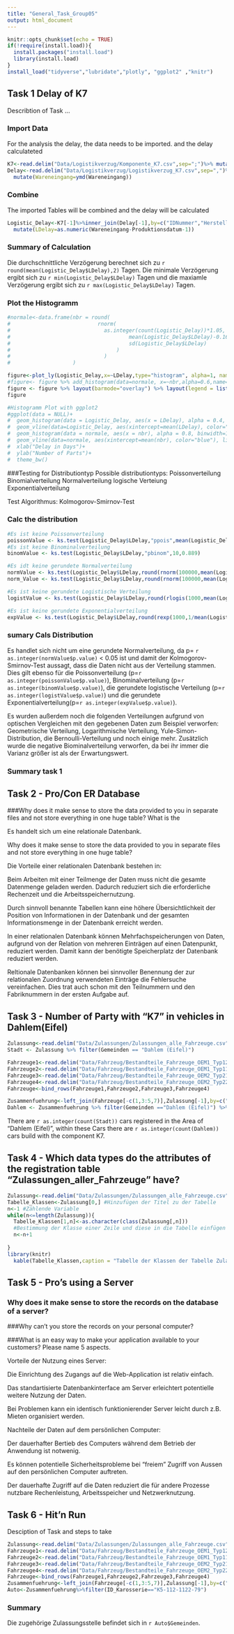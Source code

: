 ---
title: "General_Task_Group05"
output: html_document
---

```{r setup, include=FALSE}
knitr::opts_chunk$set(echo = TRUE)
if(!require(install.load)){
  install.packages("install.load")
  library(install.load)
}
install_load("tidyverse","lubridate","plotly", "ggplot2" ,"knitr")
```

## Task 1 Delay of K7
Describtion of Task ...


### Import Data
For the analysis the delay, the data needs to be imported. and the delay calculateted

```{r}
K7<-read.delim("Data/Logistikverzug/Komponente_K7.csv",sep=";")%>% mutate(Produktionsdatum=ymd(Produktionsdatum))
Delay<-read.delim("Data/Logistikverzug/Logistikverzug_K7.csv",sep=",")%>%
  mutate(Wareneingang=ymd(Wareneingang))

```
### Combine 
The imported Tables will be combined and the delay will be calculated

```{r}
Logistic_Delay<-K7[-1]%>%inner_join(Delay[-1],by=c("IDNummer","Herstellernummer","Werksnummer"),suffix=c("_K","_D")) %>%
  mutate(LDelay=as.numeric(Wareneingang-Produktionsdatum-1))
```

### Summary of Calculation
Die durchschnittliche Verzögerung berechnet sich zu `r round(mean(Logistic_Delay$LDelay),2)` Tagen.
Die minimale Verzögerung ergibt sich zu `r min(Logistic_Delay$LDelay)` Tagen und die maxiamle Verzögerung ergibt sich zu `r max(Logistic_Delay$LDelay)` Tagen.

### Plot the Histogramm
```{r}


#normale<-data.frame(nbr = round( 
#                            rnorm(
#                              as.integer(count(Logistic_Delay))*1.05,    #calc count the times of delay, multi with 1.05
#                                      mean(Logistic_Delay$LDelay)-0.16,  #calc mean of delay, minus ....
#                                      sd(Logistic_Delay$LDelay)          #calc standard diviation of delay
#                                  )
#                              )
#                    )

figure<-plot_ly(Logistic_Delay,x=~LDelay,type="histogram", alpha=1, name="Reale Werte")
#figure<- figure %>% add_histogram(data=normale, x=~nbr,alpha=0.6,name="Gerundete Normalverteilung") #not nessary
figure <- figure %>% layout(barmode="overlay") %>% layout(legend = list(x = 0.5, y = 0.9))
figure

#Histogramm Plot with ggplot2
#ggplot(data = NULL)+
#  geom_histogram(data = Logistic_Delay, aes(x = LDelay), alpha = 0.4, binwidth=1, color="red", fill="red")+
#  geom_vline(data=Logistic_Delay, aes(xintercept=mean(LDelay), color="red"), linetype="dashed")+
#  geom_histogram(data = normale, aes(x = nbr), alpha = 0.8, binwidth=1,color="lightblue", fill="lightblue")+
#  geom_vline(data=normale, aes(xintercept=mean(nbr), color="blue"), linetype="dashed")+
#  xlab("Delay in Days")+
#  ylab("Number of Parts")+
#  theme_bw()


```
###Testing for Distributiontyp
Possible distributiontyps:
Poissonverteilung
Binomialverteilung
Normalverteilung
logische Verteiung
Exponentialverteilung

Test Algorithmus: Kolmogorov-Smirnov-Test

### Calc the distribution
```{r, warning=FALSE}
#Es ist keine Poissonverteilung
poissonValue <- ks.test(Logistic_Delay$LDelay,"ppois",mean(Logistic_Delay$LDelay))
#Es ist keine Binominalverteilung
binomValue <- ks.test(Logistic_Delay$LDelay,"pbinom",10,0.889)

#Es idt keine gerundete Normalverteilung
normValue <- ks.test(Logistic_Delay$LDelay,round(rnorm(100000,mean(Logistic_Delay$LDelay),sd(Logistic_Delay$LDelay))))
norm_Value <- ks.test(Logistic_Delay$LDelay,round(rnorm(100000,mean(Logistic_Delay$LDelay)-0.15,sd(Logistic_Delay$LDelay))))

#Es ist keine gerundete Logistische Verteilung
logistValue <- ks.test(Logistic_Delay$LDelay,round(rlogis(1000,mean(Logistic_Delay$LDelay),sd(Logistic_Delay$LDelay)^2*pi^2/3)))

#Es ist keine gerundete Exponentialverteilung
expValue <- ks.test(Logistic_Delay$LDelay,round(rexp(1000,1/mean(Logistic_Delay$LDelay))))

```

### sumary Cals Distribution
Es handlet sich nicht um eine gerundete Normalverteilung, da p= `r as.integer(normValue$p.value) ` < 0.05 ist und damit der Kolmogorov-Smirnov-Test aussagt, dass die Daten nicht aus der Verteilung stammen. Dies gilt ebenso für die Poissonverteilung (p=`r as.integer(poissonValue$p.value) `), Binominalverteilung (p=`r as.integer(binomValue$p.value) `), die gerundete logistische Verteilung (p=`r as.integer(logistValue$p.value) `) und die gerundete Exponentialverteilung(p=`r as.integer(expValue$p.value) `).

Es wurden außerdem noch die folgenden Verteilungen aufgrund von optischen Vergleichen mit den gegebenen Daten zum Beispiel verworfen: Geometrische Verteilung, Logarithmische Verteilung, Yule-Simon-Distribution, die Bernoulli-Verteilung und noch einige mehr.
Zusätzlich wurde die negative Biominalverteilung verworfen, da bei ihr immer die Varianz größer ist als der Erwartungswert.

### Summary task 1


## Task 2 - Pro/Con ER Database
###Why does it make sense to store the data provided to you in separate files and not store everything in one huge table? What is the 

Es handelt sich um eine relationale Datenbank.

Why does it make sense to store the data provided to you in separate files and not store everything in one huge table? 

Die Vorteile einer relationalen Datenbank bestehen in:

Beim Arbeiten mit einer Teilmenge der Daten muss nicht die gesamte Datenmenge geladen werden. Dadurch reduziert sich die erforderliche Rechenzeit und die Arbeitsspeichernutzung.

Durch sinnvoll benannte Tabellen kann eine höhere Übersichtlichkeit der Position von Informationen in der Datenbank und der gesamten Informationsmenge in der Datenbank erreicht werden.

In einer relationalen Datenbank können Mehrfachspeicherungen von Daten, aufgrund von der Relation von mehreren Einträgen auf einen Datenpunkt, reduziert werden. Damit kann der benötigte Speicherplatz der Datenbank reduziert werden.

Reltionale Datenbanken können bei sinnvoller Benennung der zur relationalen Zuordnung verwendeten Einträge die Fehlersuche vereinfachen. Dies trat auch schon mit den Teilnummern und den Fabriknummern in der ersten Aufgabe auf.



## Task 3 - Number of Party with "K7" in vehicles in Dahlem(Eifel)

```{r}
Zulassung<-read.delim("Data/Zulassungen/Zulassungen_alle_Fahrzeuge.csv",sep=";")
Stadt <- Zulassung %>% filter(Gemeinden == "Dahlem (Eifel)")

Fahrzeuge1<-read.delim("Data/Fahrzeug/Bestandteile_Fahrzeuge_OEM1_Typ12.csv",sep=";")
Fahrzeuge2<-read.delim("Data/Fahrzeug/Bestandteile_Fahrzeuge_OEM1_Typ11.csv",sep=";")
Fahrzeuge3<-read.delim("Data/Fahrzeug/Bestandteile_Fahrzeuge_OEM2_Typ21.csv",sep=";")
Fahrzeuge4<-read.delim("Data/Fahrzeug/Bestandteile_Fahrzeuge_OEM2_Typ22.csv",sep=";")
Fahrzeuge<-bind_rows(Fahrzeuge1,Fahrzeuge2,Fahrzeuge3,Fahrzeuge4)

Zusammenfuehrung<-left_join(Fahrzeuge[-c(1,3:5,7)],Zulassung[-1],by=c("ID_Fahrzeug"="IDNummer"))
Dahlem <- Zusammenfuehrung %>% filter(Gemeinden =="Dahlem (Eifel)") %>% filter(substr(ID_Karosserie,1,1)=="7")

```
There are `r as.integer(count(Stadt))` cars registered in the Area of "Dahlem (Eifel)", within these Cars there are `r as.integer(count(Dahlem))` cars build with the component K7.


## Task 4 - Which data types do the attributes of the registration table “Zulassungen_aller_Fahrzeuge” have?

```{r}
Zulassung<-read.delim("Data/Zulassungen/Zulassungen_alle_Fahrzeuge.csv",sep=";")
Tabelle_Klassen<-Zulassung[0,] #Hinzufügen der Titel zu der Tabelle
n<-1 #Zählende Variable
while(n<=length(Zulassung)){
  Tabelle_Klassen[1,n]<-as.character(class(Zulassung[,n])) 
  #Bestimmung der Klasse einer Zeile und diese in die Tabelle einfügen
  n<-n+1
  
}
library(knitr)
  kable(Tabelle_Klassen,caption = "Tabelle der Klassen der Tabelle Zulassung")
```

## Task 5 - Pro's using a Server
### Why does it make sense to store the records on the database of a server? 

###Why can’t you store the records on your personal computer? 

###What is an easy way to make your application available to your customers? Please name 5 aspects.



Vorteile der Nutzung eines Server:

Die Einrichtung des Zugangs auf die Web-Application ist relativ einfach.

Das standartisierte Datenbankinterface am Server erleichtert potentielle weitere Nutzung der Daten.

Bei Problemen kann ein identisch funktionierender Server leicht durch z.B. Mieten organisiert werden.


Nachteile der Daten auf dem persönlichen Computer:

Der dauerhafter Bertieb des Computers während dem Betrieb der Anwendung ist notwenig.

Es können potentielle Sicherheitsprobleme bei "freiem" Zugriff von Aussen auf den persönlichen Computer auftreten.

Der dauerhafte Zugriff auf die Daten reduziert die für andere Prozesse nutzbare Rechenleistung, Arbeitsspeicher und Netzwerknutzung.


## Task 6 - Hit'n Run 
Desciption of Task and steps to take

```{r}
Zulassung<-read.delim("Data/Zulassungen/Zulassungen_alle_Fahrzeuge.csv",sep=";")
Fahrzeuge1<-read.delim("Data/Fahrzeug/Bestandteile_Fahrzeuge_OEM1_Typ12.csv",sep=";")
Fahrzeuge2<-read.delim("Data/Fahrzeug/Bestandteile_Fahrzeuge_OEM1_Typ11.csv",sep=";")
Fahrzeuge3<-read.delim("Data/Fahrzeug/Bestandteile_Fahrzeuge_OEM2_Typ21.csv",sep=";")
Fahrzeuge4<-read.delim("Data/Fahrzeug/Bestandteile_Fahrzeuge_OEM2_Typ22.csv",sep=";")
Fahrzeuge<-bind_rows(Fahrzeuge1,Fahrzeuge2,Fahrzeuge3,Fahrzeuge4)
Zusammenfuehrung<-left_join(Fahrzeuge[-c(1,3:5,7)],Zulassung[-1],by=c("ID_Fahrzeug"="IDNummer"))
Auto<-Zusammenfuehrung%>%filter(ID_Karosserie=="K5-112-1122-79")
```
### Summary
Die zugehörige Zulassungsstelle befindet sich in `r Auto$Gemeinden`.

